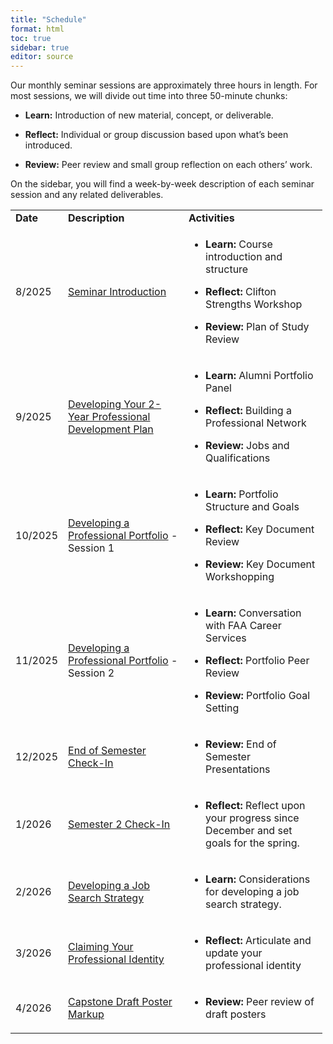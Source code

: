 ```yaml
---
title: "Schedule"
format: html
toc: true
sidebar: true
editor: source
---
```


Our monthly seminar sessions are approximately three hours in length. For most sessions, we will divide out time into three 50-minute chunks:

-   **Learn:** Introduction of new material, concept, or deliverable.

-   **Reflect:** Individual or group discussion based upon what's been introduced.

-   **Review:** Peer review and small group reflection on each others' work.

On the sidebar, you will find a week-by-week description of each seminar session and any related deliverables.

+----------+--------------------------------------------------------------------------------+------------------------------------------------------------------------------------------+
| **Date** | **Description**                                                                | **Activities**                                                                           |
+----------+--------------------------------------------------------------------------------+------------------------------------------------------------------------------------------+
| 8/2025   | [Seminar Introduction](01_Introduction.qmd)                                    | -   **Learn:** Course introduction and structure                                         |
|          |                                                                                |                                                                                          |
|          |                                                                                | -   **Reflect:** Clifton Strengths Workshop                                              |
|          |                                                                                |                                                                                          |
|          |                                                                                | -   **Review:** Plan of Study Review                                                     |
+----------+--------------------------------------------------------------------------------+------------------------------------------------------------------------------------------+
| 9/2025   | [Developing Your 2-Year Professional Development Plan](02_DevelopmentPlan.qmd) | -   **Learn:** Alumni Portfolio Panel                                                    |
|          |                                                                                |                                                                                          |
|          |                                                                                | -   **Reflect:** Building a Professional Network                                         |
|          |                                                                                |                                                                                          |
|          |                                                                                | -   **Review:** Jobs and Qualifications                                                  |
+----------+--------------------------------------------------------------------------------+------------------------------------------------------------------------------------------+
| 10/2025  | [Developing a Professional Portfolio](03_Portfolio1.qmd) - Session 1           | -   **Learn:** Portfolio Structure and Goals                                             |
|          |                                                                                |                                                                                          |
|          |                                                                                | -   **Reflect:** Key Document Review                                                     |
|          |                                                                                |                                                                                          |
|          |                                                                                | -   **Review:** Key Document Workshopping                                                |
+----------+--------------------------------------------------------------------------------+------------------------------------------------------------------------------------------+
| 11/2025  | [Developing a Professional Portfolio](04_Portfolio2.qmd) - Session 2           | -   **Learn:** Conversation with FAA Career Services                                     |
|          |                                                                                |                                                                                          |
|          |                                                                                | -   **Reflect:** Portfolio Peer Review                                                   |
|          |                                                                                |                                                                                          |
|          |                                                                                | -   **Review:** Portfolio Goal Setting                                                   |
+----------+--------------------------------------------------------------------------------+------------------------------------------------------------------------------------------+
| 12/2025  | [End of Semester Check-In](05_CheckIn.qmd)                                     | -   **Review:** End of Semester Presentations                                            |
+----------+--------------------------------------------------------------------------------+------------------------------------------------------------------------------------------+
| 1/2026   | [Semester 2 Check-In](06_CheckIn.qmd)                                          | -   **Reflect:** Reflect upon your progress since December and set goals for the spring. |
+----------+--------------------------------------------------------------------------------+------------------------------------------------------------------------------------------+
| 2/2026   | [Developing a Job Search Strategy](07_JobSearch.qmd)                           | -   **Learn:** Considerations for developing a job search strategy.                      |
+----------+--------------------------------------------------------------------------------+------------------------------------------------------------------------------------------+
| 3/2026   | [Claiming Your Professional Identity](08_Identity.qmd)                         | -   **Reflect:** Articulate and update your professional identity                        |
+----------+--------------------------------------------------------------------------------+------------------------------------------------------------------------------------------+
| 4/2026   | [Capstone Draft Poster Markup](09_Poster.qmd)                                  | -   **Review:** Peer review of draft posters                                             |
+----------+--------------------------------------------------------------------------------+------------------------------------------------------------------------------------------+
